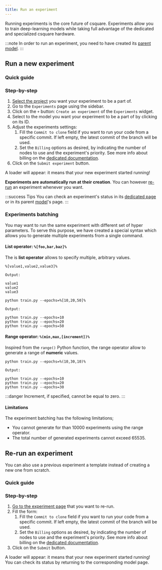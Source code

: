 ```yaml
---
title: Run an experiment
---
```



Running experiments is the core future of csquare.
Experiments allow you to train deep-learning models while taking full advantage of the dedicated and specialized csquare hardware.

:::note
In order to run an experiment, you need to have created its [parent model](../models/create-a-model).
:::

## Run a new experiment

### Quick guide

<VideoPlayer src="https://cdn.csquare.run/docs/webm/create-an-experiment.webm" />

### Step-by-step

1. [Select the project](../projects/select-project.mdx) you want your experiment to be a part of.
2. Go to the `Experiments` page using the sidebar.
3. Click on the `+` button: `Create an experiment` of the `Experiments` widget.
4. Select to the model you want your experiment to be a part of by clicking on its ID.
5. Adjust the experiments settings:
   1. Fill the `Commit to clone` field if you want to run your code from a specific commit. If left empty, the latest commit of the branch will be used.
   2. Set the `Billing` options as desired, by indicating the number of nodes to use and the experiment's priority. See more info about billing on the [dedicated documentation](../datasets/resources/billing).
6. Click on the `Submit experiment` button.

A loader will appear: it means that your new experiment started running!

**Experiments are automatically run at their creation**. You can however [re-run](#re-run-an-experiment) an experiment whenever you want.

:::success Tips
You can check an experiment's status in its [dedicated page](go-to-the-experiment-page) or in its parent [model](../models/introduction)'s page.
:::

### Experiments batching

You may want to run the same experiment with different set of hyper parameters.
To serve this purpose, we have created a special syntax which allows you to generate multiple experiments from a single command.

#### List operator: `%[foo,bar,baz]%`

The is **list operator** allows to specify multiple, arbitrary values.

```shell title="List operator syntax"
%[value1,value2,value3]%

Output:

value1
value2
value3
```

```shell title="Example: train a model with 10, 20 and 50 epochs"
python train.py --epochs=%[10,20,50]%

Output:

python train.py --epochs=10
python train.py --epochs=20
python train.py --epochs=50
```

#### Range operator: `%(min,max,[increment])%`

Inspired from the `range()` Python function, the range operator allow to generate a range of **numeric** values.

```shell title="Example: train a model with 10, 20 and 30 epochs"
python train.py --epochs=%(10,30,10)%

Output:

python train.py --epochs=10
python train.py --epochs=20
python train.py --epochs=30
```

:::danger
Increment, if specified, cannot be equal to zero.
:::

#### Limitations

The experiment batching has the following limitations;

- You cannot generate for than 10000 experiments using the range operator.
- The total number of generated experiments cannot exceed 65535.

## Re-run an experiment

You can also use a previous experiment a template instead of creating a new one from scratch.

### Quick guide

<VideoPlayer src="https://cdn.csquare.run/docs/webm/re-run-an-experiment.webm" />

### Step-by-step

1. [Go to the experiment page](go-to-the-experiment-page) that you want to re-run.
2. Fill the form:
   1. Fill the `Commit to clone` field if you want to run your code from a specific commit. If left empty, the latest commit of the branch will be used.
   2. Set the `Billing` options as desired, by indicating the number of nodes to use and the experiment's priority. See more info about billing on the [dedicated documentation](../datasets/resources/billing).
3. Click on the `Submit` button.

A loader will appear: it means that your new experiment started running! You can check its status by returning to the corresponding model page.
